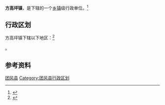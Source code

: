 {{中国乡级行政区|42/11/21/102/000}}

'''方高坪镇'''，是{{PRC admin/fullname|42/11/21/102/000|3}}下辖的一个[[乡镇|乡镇]]级行政单位。<ref>{{PRC admin/ref sgc|{{PRC admin/parent|42/11/21/102/000}}}}</ref>

== 行政区划 ==

方高坪镇下辖以下地区：<ref>{{PRC admin/ref sgc|42/11/21/102/000}}</ref>

{{PRC admin/children|42/11/21/102/000}}。

== 参考资料 ==

{{reflist}}

{{湖北省黄冈市团风县行政区划}}
{{湖北行政区划小作品}}
[[Category:黄冈建制镇|团风县]]
[[Category:团风县行政区划|Category:团风县行政区划]]